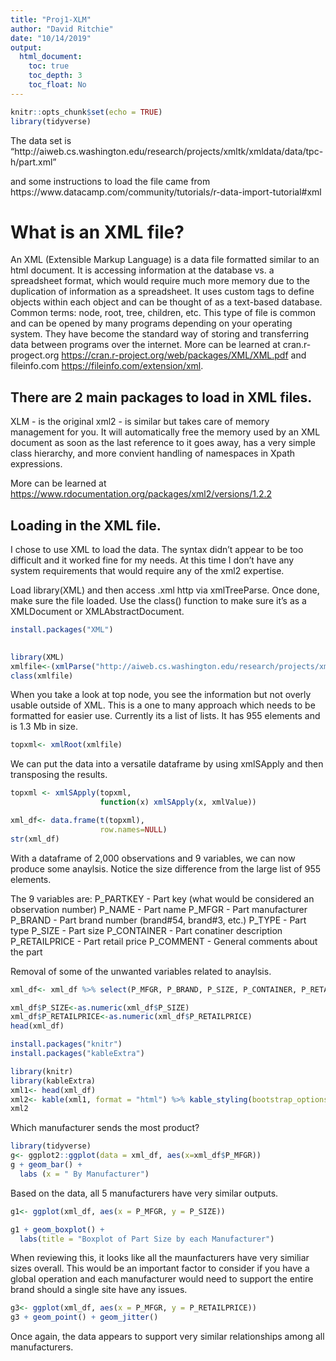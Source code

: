 ```yaml
---
title: "Proj1-XLM"
author: "David Ritchie"
date: "10/14/2019"
output: 
  html_document:
    toc: true
    toc_depth: 3
    toc_float: No
---
```


```r
knitr::opts_chunk$set(echo = TRUE)
library(tidyverse)
```


The data set is "http://aiweb.cs.washington.edu/research/projects/xmltk/xmldata/data/tpc-h/part.xml"

and some instructions to load the file came from https://www.datacamp.com/community/tutorials/r-data-import-tutorial#xml





#  What is an XML file?

An XML (Extensible Markup Language) is a data file formatted similar to an html document.  It is accessing information at the database vs. a spreadsheet format, which would require much more memory due to the duplication of information as a spreadsheet.  It uses custom tags to define objects within each object and can be thought of as a text-based database.  Common terms: node, root, tree, children, etc.  This type of file is common and can be opened by many programs depending on your operating system. They have become the standard way of storing and transferring data between programs over the internet.  More can be learned at cran.r-progect.org <https://cran.r-project.org/web/packages/XML/XML.pdf> and fileinfo.com <https://fileinfo.com/extension/xml>.


##  There are 2 main packages to load in XML files.  
  XLM - is the original
  xml2 - is similar but takes care of memory management for you.  It will automatically free the memory used by an XML document as soon as the last reference to it goes away, has a very simple class hierarchy, and more convient handling of namespaces in Xpath expressions. 

More can be learned at <https://www.rdocumentation.org/packages/xml2/versions/1.2.2>


##  Loading in the XML file.

I chose to use XML to load the data.  The syntax didn't appear to be too difficult and it worked fine for my needs.  At this time I don't have any system requirements that would require any of the xml2 expertise.  

 Load library(XML) and then access .xml http via xmlTreeParse.  Once done, make sure the file loaded.  Use the class() function to make sure it's as a XMLDocument or XMLAbstractDocument.
 
``` r
install.packages("XML") 
 
```
 
``` r
library(XML)
xmlfile<-(xmlParse("http://aiweb.cs.washington.edu/research/projects/xmltk/xmldata/data/tpc-h/part.xml")
class(xmlfile)

```

When you take a look at top node, you see the information but not overly usable outside of XML.  This is a one to many approach which needs to be formatted for easier use.  Currently its a list of lists.  It has 955 elements and is 1.3 Mb in size.  

``` r
topxml<- xmlRoot(xmlfile)

```


We can put the data into a versatile dataframe by using xmlSApply and then transposing the results.

``` r
topxml <- xmlSApply(topxml, 
                    function(x) xmlSApply(x, xmlValue))
```

``` r
xml_df<- data.frame(t(topxml), 
                    row.names=NULL)
str(xml_df)
```

With a dataframe of 2,000 observations and 9 variables, we can now produce some anaylsis.  Notice the size difference from the large list of 955 elements.  

The 9 variables are:
  P_PARTKEY - Part key (what would be considered an observation number)
  P_NAME - Part name
  P_MFGR - Part manufacturer
  P_BRAND - Part brand number (brand#54, brand#3, etc.)
  P_TYPE - Part type
  P_SIZE - Part size
  P_CONTAINER - Part conatiner description
  P_RETAILPRICE - Part retail price
  P_COMMENT - General comments about the part


Removal of some of the unwanted variables related to anaylsis.

``` r
xml_df<- xml_df %>% select(P_MFGR, P_BRAND, P_SIZE, P_CONTAINER, P_RETAILPRICE)
```

``` r
xml_df$P_SIZE<-as.numeric(xml_df$P_SIZE)
xml_df$P_RETAILPRICE<-as.numeric(xml_df$P_RETAILPRICE)
head(xml_df)

```

``` r
install.packages("knitr")
install.packages("kableExtra")


```

``` r
library(knitr)
library(kableExtra)
xml1<- head(xml_df)
xml2<- kable(xml1, format = "html") %>% kable_styling(bootstrap_options = c("striped"))
xml2


```


Which manufacturer sends the most product?
``` r
library(tidyverse)
g<- ggplot2::ggplot(data = xml_df, aes(x=xml_df$P_MFGR)) 
g + geom_bar() +
  labs (x = " By Manufacturer")


```

Based on the data, all 5 manufacturers have very similar outputs. 

``` r

g1<- ggplot(xml_df, aes(x = P_MFGR, y = P_SIZE))

g1 + geom_boxplot() +
  labs(title = "Boxplot of Part Size by each Manufacturer")
```
When reviewing this, it looks like all the maunfacturers have very similiar sizes overall.  This would be an important factor to consider if you have a global operation and each manufacturer would need to support the entire brand should a single site have any issues.  



``` r
g3<- ggplot(xml_df, aes(x = P_MFGR, y = P_RETAILPRICE))
g3 + geom_point() + geom_jitter()


```

Once again, the data appears to support very similar relationships among all manufacturers.  
